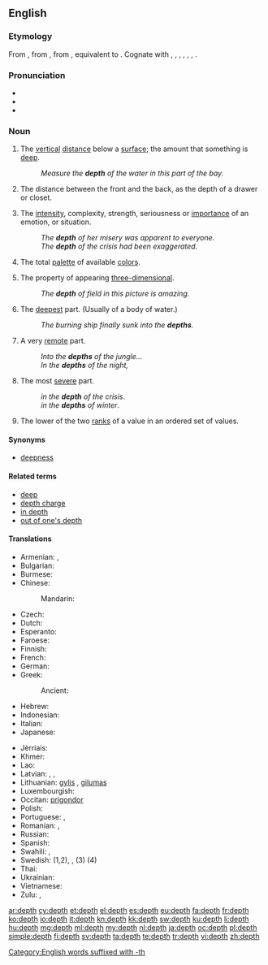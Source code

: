 ==English==

===Etymology===
From {{etyl|enm|en}} {{term|depthe|lang=enm}}, from {{etyl|ang}} {{recons|diepþ|dīepþ|depth|lang=ang}}, from {{etyl|gem-pro|en}} {{recons|diupiþō||depth|lang=gem-pro}}, equivalent to {{suffix|deep|th}}. Cognate with {{etyl|sco|-}} {{term|deepth||depth|lang=sco}}, {{etyl|fy|-}} {{term|djipte||depth|lang=fy}}, {{etyl|nl|-}} {{term|diepte||depth|lang=nl}}, {{etyl|gml|-}} {{term|depede|dēpede|depth|lang=gml}}, {{etyl|da|-}} {{term|dybde||depth|lang=da}}, {{etyl|is|-}} {{term|dýpt||depth|lang=is}}, {{etyl|got|-}} {{term|𐌳𐌹𐌿𐍀𐌹𐌸𐌰||depth|tr=diupiþa|lang=got}}.

===Pronunciation===
* {{IPA|/dɛpθ/}}
* {{audio|en-us-depth.ogg|Audio (US)}}
* {{rhymes|ɛpθ}}

===Noun===
{{en-noun}}

# The [[vertical]] [[distance]] below a [[surface]]; the amount that something is [[deep]].
#: ''Measure the '''depth''' of the water in this part of the bay.''
# The distance between the front and the back, as the depth of a drawer or closet.
# {{figuratively}} The [[intensity]], complexity, strength, seriousness or [[importance]] of an emotion, or situation.
#: ''The '''depth''' of her misery was apparent to everyone.''
#: ''The '''depth''' of the crisis had been exaggerated.''
# {{computing|colors}} The total [[palette]] of available [[color]]s.
# {{arts|photography}} The property of appearing [[three-dimensional]].
#: ''The '''depth''' of field in this picture is amazing.''
# {{literary|usually plural}} The [[deepest]] part. (Usually of a body of water.)
#: ''The burning ship finally sunk into the '''depths'''.''
# {{literary|usually plural}} A very [[remote]] part.
#: ''Into the '''depths''' of the jungle...''
#: ''In the '''depths''' of the night,''
# The most [[severe]] part.
#: ''in the '''depth''' of the crisis''.
#: ''in the '''depths''' of winter''.
# {{statistics}} The lower of the two [[rank]]s of a value in an ordered set of values.
{{examples-right|width=40%|sense=statistics|examples=<TABLE ALIGN=RIGHT border="1" cellpadding="5" cellspacing="0">
<TR><TD></TD><TD COLSPAN="9">Ordered Batch of 9 Values</TD></TR>
<TR ALIGN=RIGHT><TD>Value</TD><TD>15</TD><TD>32</TD><TD>45</TD><TD>48</TD><TD>49</TD><TD>56</TD><TD>69</TD><TD>77</TD><TD>97</TD></TR>
<TR ALIGN=RIGHT><TD>'''Depth'''</TD><TD>1</TD><TD>2</TD><TD>3</TD><TD>4</TD><TD>5</TD><TD>4</TD><TD>3</TD><TD>2</TD><TD>1</TD></TR></TABLE>}}

====Synonyms====
* [[deepness]]

====Related terms====
* [[deep]]
* [[depth charge]]
* [[in depth]]
* [[out of one's depth]]

====Translations====
{{trans-top|vertical distance below a surface}}
* Armenian: {{t-|hy|խորություն|tr=xorut’yun}}, {{t-|hy|խորք|tr=xork’}}
* Bulgarian: {{t+|bg|дълбочина|f}}
* Burmese: {{t-|my|အနက် ၊ အချင့်|sc=Mymr}}
* Chinese:
*: Mandarin: {{t|cmn|深度|tr=shēndù|sc=Hani}}
* Czech: {{t-|cs|hloubka|f}}
* Dutch: {{t+|nl|diepte|f}}
* Esperanto: {{t-|eo|profundo}}
* Faroese: {{t-|fo|dýpi|n}}
* Finnish: {{t+|fi|syvyys}}
* French: {{t+|fr|profondeur|f}}
* German: {{t+|de|Tiefe|f}}
* Greek: {{t+|el|βάθος|n|tr=vathos}}
*: Ancient: {{tø|grc|βυθὀς|sc=polytonic}}
* Hebrew: {{t-|he|עומק|tr=ʿomeq|m}}
* Indonesian: {{t+|id|dalam|alt=kedalaman}}
* Italian: {{t+|it|profondità|f}}
* Japanese: {{t+|ja|深い|tr=ふかさ, fukasa|alt=深さ|sc=Jpan}}
{{trans-mid}}
* Jèrriais: {{tø|roa-jer|profondeu|f}}
* Khmer: {{t-|km|ជំរៅ|sc=Khmr|tr=chumrɨv}}
* Lao: {{t-|lo|ຄວາມເລິກ|sc=Laoo}}
* Latvian: {{t-|lv|dziļums|m}}, {{t-|lv|dzelme|f}}, {{t-|lv|dzīle|f}}
* Lithuanian: [[gylis]] {{m}}, [[gilumas]] {{m}}
* Luxembourgish: {{t-|lb|Déift|f}}
* Occitan: [[prigondor]] {{f}}
* Polish: {{t+|pl|głębokość|f}}
* Portuguese: {{t+|pt|profundidade|f}}, {{t-|pt|fundura|f}}
* Romanian: {{t-|ro|adâncime}}, {{t-|ro|profunzime}}
* Russian: {{t+|ru|глубина|f|tr=glubiná|sc=Cyrl}}
* Spanish: {{t+|es|profundidad|f}}
* Swahili: {{t+|sw|kina}},  {{t+|sw|kiini}}
* Swedish: {{t+|sv|djup|n}} (1,2),  {{t+|sv|vidd|c}}, (3) {{t-|sv|färgdjup}} (4)
* Thai: {{t-|th|ความลึก|sc=Thai}}
* Ukrainian: {{t-|uk|глибина|f|tr=hlybyná|sc=Cyrl}}
* Vietnamese: {{t-|vi|độ sâu}}
* Zulu: {{t-|zu|ukushona|c15}}, {{t-|zu|ubude|c14}}
{{trans-bottom}}

[[Category:English words suffixed with -th]]

[[ar:depth]]
[[cy:depth]]
[[et:depth]]
[[el:depth]]
[[es:depth]]
[[eu:depth]]
[[fa:depth]]
[[fr:depth]]
[[ko:depth]]
[[io:depth]]
[[it:depth]]
[[kn:depth]]
[[kk:depth]]
[[sw:depth]]
[[ku:depth]]
[[li:depth]]
[[hu:depth]]
[[mg:depth]]
[[ml:depth]]
[[my:depth]]
[[nl:depth]]
[[ja:depth]]
[[oc:depth]]
[[pl:depth]]
[[simple:depth]]
[[fi:depth]]
[[sv:depth]]
[[ta:depth]]
[[te:depth]]
[[tr:depth]]
[[vi:depth]]
[[zh:depth]]